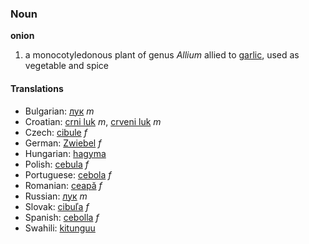 ===Noun===
'''onion'''

# a monocotyledonous plant of genus ''Allium '' allied to [[garlic]], used as vegetable and spice


====Translations====
*Bulgarian: [[ лук]] ''m''
*Croatian: [[ crni luk]] ''m'', [[ crveni luk]] ''m''
*Czech: [[ cibule]] ''f''
*German: [[ Zwiebel]] ''f''
*Hungarian: [[ hagyma]] 
*Polish: [[ cebula]] ''f''
*Portuguese: [[ cebola]] ''f''
*Romanian: [[ ceapă]] ''f''
*Russian: [[ лук]] ''m''
*Slovak: [[ cibuľa]] ''f''
*Spanish: [[ cebolla]] ''f''
*Swahili: [[ kitunguu]]